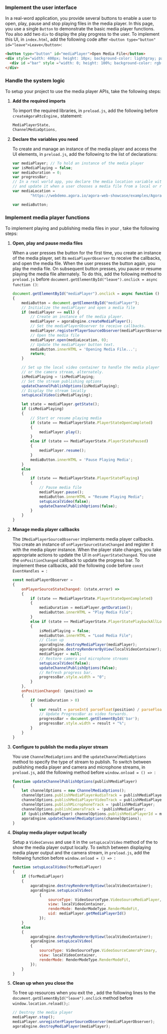 <PlatformWrapper platform="electron">
        
### Implement the user interface

In a real-word application, you provide several buttons to enable a user to open, play, pause and stop playing files in the media player. In this page, you use a single `Button` to demonstrate the basic media player functions. You also add two `div` to display the play progress to the user. To implement this UI, in `index.html`, add the following code after `<button type="button" id="leave">Leave</button>`:

```html
<button type="button" id="mediaPlayer">Open Media File</button>
<div style="width: 400px; height: 10px; background-color: lightgray; padding: 2px;">
  <div id ="bar" style ="width: 0; height: 100%; background-color: rgb(172, 50, 70); transition: width 0.2s;"></div>
</div>
```

### Handle the system logic

To setup your project to use the media player APIs, take the following steps:

1.  **Add the required imports**

    To import the required <Vg k="COMPANY" /> libraries, in `preload.js`, add the following before ` createAgoraRtcEngine,` statement:

    ```javascript
    MediaPlayerState,
    ChannelMediaOptions,
    ```

2.  **Declare the variables you need**

    To create and manage an instance of the media player and access the UI elements, in `preload.js`, add the following to the list of declarations:

    ```javascript
    var mediaPlayer; // To hold an instance of the media player
    var isMediaPlaying = false;
    var mediaDuration = 0;
    var progressBar;
    // In a real world app, you declare the media location variable with an empty string
    // and update it when a user chooses a media file from a local or remote source.
    var mediaLocation =
            "https://webdemo.agora.io/agora-web-showcase/examples/Agora-Custom-VideoSource-Web/assets/sample.mp4";

    var mediaButton;
    ```

### Implement media player functions

To implement playing and publishing media files in your <Vpl k="CLIENT" />, take the following steps:

1.  **Open, play and pause media files**

    When a user presses the button for the first time, you create an instance of the media player, set its `mediaPlayerObserver` to receive the callbacks, and open the media file. When the user presses the button again, you play the media file. On subsequent button presses, you pause or resume playing the media file alternately. To do this, add the following method to `preload.js` before `document.getElementById("leave").onclick = async function ()`:

    ```javascript
    document.getElementById("mediaPlayer").onclick = async function ()
    { 
        mediaButton = document.getElementById("mediaPlayer");
        // Initialize the mediaPlayer and open a media file
        if (mediaPlayer == null) {
            // Create an instance of the media player.
            mediaPlayer = agoraEngine.createMediaPlayer();
            // Set the mediaPlayerObserver to receive callbacks.
            mediaPlayer.registerPlayerSourceObserver(mediaPlayerObserver);
            // Open the media file
            mediaPlayer.open(mediaLocation, 0);
            // Update the mediaPlayer button text.
            mediaButton.innerHTML = 'Opening Media File...';
            return;
        }
    
        // Set up the local video container to handle the media player output
        // or the camera stream, alternately.
        isMediaPlaying = !isMediaPlaying;
        // Set the stream publishing options
        updateChannelPublishOptions(isMediaPlaying);
        // Display the stream locally
        setupLocalVideo(isMediaPlaying);
    
        let state = mediaPlayer.getState();
        if (isMediaPlaying) 
        { 
            // Start or resume playing media
            if (state == MediaPlayerState.PlayerStateOpenCompleted) 
            {
                mediaPlayer.play();
            } 
            else if (state == MediaPlayerState.PlayerStatePaused) 
            {
                mediaPlayer.resume();
            }
            mediaButton.innerHTML = 'Pause Playing Media';
        } 
        else 
        {
            if (state == MediaPlayerState.PlayerStatePlaying) 
            {
                // Pause media file
                mediaPlayer.pause();
                mediaButton.innerHTML = "Resume Playing Media";
                setupLocalVideo(false);
                updateChannelPublishOptions(false);
            }
        }
    }
    ```

2.  **Manage media player callbacks**

    The `IMediaPlayerSourceObserver` implements media player callbacks. You create an instance of `onPlayerSourceStateChanged` and register it with the media player instance. When the player state changes, you take appropriate actions to update the UI in `onPlayerStateChanged`. You use the `onPositionChanged` callback to update the progress bar. To implement these callbacks, add the following code before `const EventHandles = `:

    ```javascript
    const mediaPlayerObserver =
    {
        onPlayerSourceStateChanged: (state,error) =>
        {
            if (state == MediaPlayerState.PlayerStateOpenCompleted)
            {
                mediaDuration = mediaPlayer.getDuration();
                mediaButton.innerHTML = "Play Media File";
            }
            else if (state == MediaPlayerState.PlayerStatePlaybackAllLoopsCompleted)
            {
                isMediaPlaying = false;
                mediaButton.innerHTML = "Load Media File";
                // Clean up
                agoraEngine.destroyMediaPlayer(mediaPlayer);
                agoraEngine.destroyRendererByView(localVideoContainer);
                mediaPlayer = null;
                // Restore camera and microphone streams
                setupLocalVideo(false);
                updateChannelPublishOptions(false);
                // Refresh progress bar.
                progressBar.style.width = "0";
            }
        },
        onPositionChanged: (position) =>
        {
            if (mediaDuration > 0) 
            {
                var result = parseInt( parseFloat(position) / parseFloat(mediaDuration) * 100);
                // Update ProgressBar as video forwards.
                progressBar = document.getElementById('bar');
                progressBar.style.width = result + "%";
            }
        }
    }
    ```

3.  **Configure <Vg k="ENGINE" /> to publish the media player stream**

    You use `ChannelMediaOptions` and the `updateChannelMediaOptions` method to specify the type of stream to publish. To switch between publishing media player and camera and microphone streams, in `preload.js`, add the following method before `window.onload = () => `:

    ```javascript
    function updateChannelPublishOptions(publishMediaPlayer)
    {
        let channelOptions = new ChannelMediaOptions();
        channelOptions.publishMediaPlayerAudioTrack = publishMediaPlayer;
        channelOptions.publishMediaPlayerVideoTrack = publishMediaPlayer;
        channelOptions.publishMicrophoneTrack = !publishMediaPlayer;
        channelOptions.publishCameraTrack = !publishMediaPlayer;
        if (publishMediaPlayer) channelOptions.publishMediaPlayerId = mediaPlayer.getMediaPlayerId();
        agoraEngine.updateChannelMediaOptions(channelOptions);
    }
    ```

4.  **Display media player output locally**

    Setup a `VideoCanvas` and use it in the `setupLocalVideo` method of the <Vg k="ENGINE" /> to show the media player output locally. To switch between displaying media player output and the camera stream, in `preload.js`, add the following function before `window.onload = () => `:

    ```javascript
    function setupLocalVideo(forMediaPlayer) 
    {
        if (forMediaPlayer)
        {
            agoraEngine.destroyRendererByView(localVideoContainer);
            agoraEngine.setupLocalVideo(
                {
                    sourceType: VideoSourceType.VideoSourceMediaPlayer,
                    view: localVideoContainer,
                    renderMode: RenderModeType.RenderModeFit,
                    uid: mediaPlayer.getMediaPlayerId()
                });
        } 
        else 
        {
            agoraEngine.destroyRendererByView(localVideoContainer);
            agoraEngine.setupLocalVideo(
            {
                sourceType: VideoSourceType.VideoSourceCameraPrimary,
                view: localVideoContainer,
                renderMode: RenderModeType.RenderModeFit,
            });
        }
    }
    ```

6.  **Clean up when you close the <Vpl k="CLIENT" />**

    To free up resources when you exit the <Vpl k="CLIENT" />, add the following lines to the `document.getElementById("leave").onclick` method before `window.location.reload();`:

    ```javascript
    // Destroy the media player
    mediaPlayer.stop();
    mediaPlayer.unregisterPlayerSourceObserver(mediaPlayerObserver);
    agoraEngine.destroyMediaPlayer(mediaPlayer);
    ```
</PlatformWrapper>
